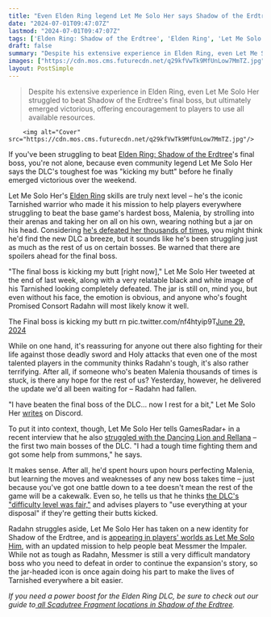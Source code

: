 ```yaml
---
title: "Even Elden Ring legend Let Me Solo Her says Shadow of the Erdtree's final boss was 'kicking my butt,' but he's finally emerged victorious: 'Now I rest for a bit'"
date: "2024-07-01T09:47:07Z"
lastmod: "2024-07-01T09:47:07Z"
tags: ['Elden Ring: Shadow of the Erdtree', 'Elden Ring', 'Let Me Solo Her', 'DLC', 'Malenia', 'Promised Consort Radahn', 'Messmer the Impaler', 'Scadutree Fragments']
draft: false
summary: "Despite his extensive experience in Elden Ring, even Let Me Solo Her struggled to beat Shadow of the Erdtree's final boss, but ultimately emerged victorious, offering encouragement to players to use all available resources."
images: ["https://cdn.mos.cms.futurecdn.net/q29kfVwTk9MfUnLow7MmTZ.jpg"]
layout: PostSimple
---
```

> Despite his extensive experience in Elden Ring, even Let Me Solo Her struggled to beat Shadow of the Erdtree's final boss, but ultimately emerged victorious, offering encouragement to players to use all available resources.


        <img alt="Cover" src="https://cdn.mos.cms.futurecdn.net/q29kfVwTk9MfUnLow7MmTZ.jpg"/>
        
If you've been struggling to beat [<u>Elden Ring: Shadow of the Erdtree</u>](https://www.gamesradar.com/games/action-rpg/elden-ring-shadow-of-the-erdtree-guide/)'s final boss, you're not alone, because even community legend Let Me Solo Her says the DLC's toughest foe was "kicking my butt" before he finally emerged victorious over the weekend.

Let Me Solo Her's [<u>Elden Ring</u>](https://www.gamesradar.com/elden-ring-guide/) skills are truly next level – he's the iconic Tarnished warrior who made it his mission to help players everywhere struggling to beat the base game's hardest boss, Malenia, by strolling into their arenas and taking her on all on his own, wearing nothing but a jar on his head. Considering [he's defeated her thousands of times](https://www.gamesradar.com/let-me-solo-her-has-played-elden-ring-for-almost-1000-hours-and-beaten-malenia-over-4000-times/), you might think he'd find the new DLC a breeze, but it sounds like he's been struggling just as much as the rest of us on certain bosses. Be warned that there are spoilers ahead for the final boss. 

"The final boss is kicking my butt [right now]," Let Me Solo Her tweeted at the end of last week, along with a very relatable black and white image of his Tarnished looking completely defeated. The jar is still on, mind you, but even without his face, the emotion is obvious, and anyone who's fought Promised Consort Radahn will most likely know it well.

The Final boss is kicking my butt rn pic.twitter.com/nf4htyip9T[June 29, 2024](https://twitter.com/TsuboiKlein/status/1806845328932454784)

While on one hand, it's reassuring for anyone out there also fighting for their life against those deadly sword and Holy attacks that even one of the most talented players in the community thinks Radahn's tough, it's also rather terrifying. After all, if someone who's beaten Malenia thousands of times is stuck, is there any hope for the rest of us? Yesterday, however, he delivered the update we'd all been waiting for – Radahn had fallen. 

"I have beaten the final boss of the DLC... now I rest for a bit," Let Me Solo Her [<u>writes</u>](https://discord.com/channels/1002384013807337553/1002386759381946488/1256753061532008519) on Discord. 

To put it into context, though, Let Me Solo Her tells GamesRadar+ in a recent interview that he also [<u>struggled with the Dancing Lion and Rellana</u>](https://www.gamesradar.com/games/action-rpg/elden-ring-legend-let-me-solo-her-is-also-getting-their-butt-whooped-by-shadow-of-the-erdtrees-rellana-dancing-lion-and-final-boss-so-they-got-some-help-from-summons/) – the first two main bosses of the DLC. "I had a tough time fighting them and got some help from summons," he says. 

It makes sense. After all, he'd spent hours upon hours perfecting Malenia, but learning the moves and weaknesses of any new boss takes time – just because you've got one battle down to a tee doesn't mean the rest of the game will be a cakewalk. Even so, he tells us that he thinks [<u>the DLC's "difficulty level was fair,"</u>](https://www.gamesradar.com/games/action-rpg/elden-ring-hero-let-me-solo-her-says-shadow-of-the-erdtree-isnt-too-hard-many-people-are-just-too-harsh-and-should-use-everything-at-their-disposal/) and advises players to "use everything at your disposal" if they're getting their butts kicked.

Radahn struggles aside, Let Me Solo Her has taken on a new identity for Shadow of the Erdtree, and is [<u>appearing in players' worlds as Let Me Solo Him</u>](https://www.gamesradar.com/games/action-rpg/let-me-solo-her-is-now-let-me-solo-him-in-elden-ring-shadow-of-the-erdtree-and-hes-ready-to-kill-messmer-for-you/), with an updated mission to help people beat Messmer the Impaler. While not as tough as Radahn, Messmer is still a very difficult mandatory boss who you need to defeat in order to continue the expansion's story, so the jar-headed icon is once again doing his part to make the lives of Tarnished everywhere a bit easier. 

*If you need a power boost for the Elden Ring DLC, be sure to check out our guide to*[<u><em> all Scadutree Fragment locations in Shadow of the Erdtree</em></u>](https://www.gamesradar.com/games/action-rpg/shadow-of-the-erdtree-scadutree-fragments/)*.*
        